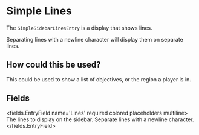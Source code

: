 
# Simple Lines 

The `SimpleSidebarLinesEntry` is a display that shows lines.

Separating lines with a newline character will display them on separate lines.

## How could this be used?
This could be used to show a list of objectives, or the region a player is in.


## Fields

<fields.EntryField name='Lines' required colored placeholders multiline>
     The lines to display on the sidebar. Separate lines with a newline character.
</fields.EntryField>
